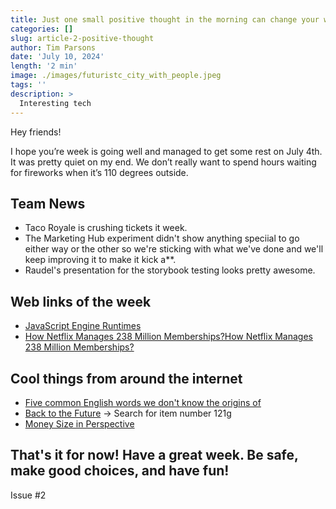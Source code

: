 ```yaml
---
title: Just one small positive thought in the morning can change your whole day
categories: []
slug: article-2-positive-thought
author: Tim Parsons
date: 'July 10, 2024'
length: '2 min'
image: ./images/futuristc_city_with_people.jpeg
tags: ''
description: >
  Interesting tech
---
```


Hey friends!

I hope you’re week is going well and managed to get some rest on July 4th. It was pretty quiet on my end. We don’t really want to spend hours waiting for fireworks when it’s 110 degrees outside.

## Team News

- Taco Royale is crushing tickets it week.
- The Marketing Hub experiment didn't show anything speciial to go either way or the other so we're sticking with what we've done and we'll keep improving it to make it kick a\*\*.
- Raudel's presentation for the storybook testing looks pretty awesome.

## Web links of the week

- [JavaScript Engine Runtimes](https://humanwhocodes.com/blog/2024/03/javascript-engines-runtimes/)
- [How Netflix Manages 238 Million Memberships?How Netflix Manages 238 Million Memberships?](https://blog.bytebytego.com/p/how-netflix-manages-238-million-memberships)

## Cool things from around the internet

- [Five common English words we don't know the origins of](https://phys.org/news/2024-07-common-english-words-dont-boy.html)
- [Back to the Future](https://www.oreillyauto.com/) -> Search for item number 121g
- [Money Size in Perspective](https://youtu.be/8SfYsrtNosQ?si=TASk2DneSufRXnfy)

## That's it for now! Have a great week. Be safe, make good choices, and have fun!

Issue #2
